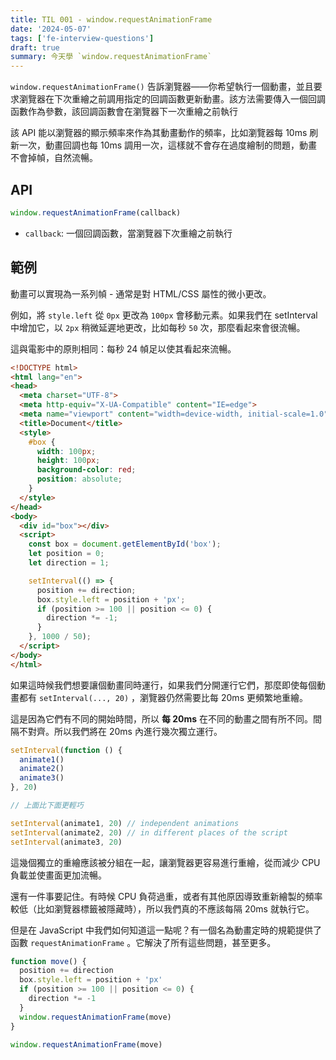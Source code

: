 ```yaml
---
title: TIL 001 - window.requestAnimationFrame
date: '2024-05-07'
tags: ['fe-interview-questions']
draft: true
summary: 今天學 `window.requestAnimationFrame`
---
```


`window.requestAnimationFrame()` 告訴瀏覽器——你希望執行一個動畫，並且要求瀏覽器在下次重繪之前調用指定的回調函數更新動畫。該方法需要傳入一個回調函數作為參數，該回調函數會在瀏覽器下一次重繪之前執行

該 API 能以瀏覽器的顯示頻率來作為其動畫動作的頻率，比如瀏覽器每 10ms 刷新一次，動畫回調也每 10ms 調用一次，這樣就不會存在過度繪制的問題，動畫不會掉幀，自然流暢。

## API

```javascript
window.requestAnimationFrame(callback)
```

- `callback`: 一個回調函數，當瀏覽器下次重繪之前執行

## 範例

動畫可以實現為一系列幀 - 通常是對 HTML/CSS 屬性的微小更改。

例如，將 `style.left` 從 `0px` 更改為 `100px` 會移動元素。如果我們在 setInterval 中增加它，以 `2px` 稍微延遲地更改，比如每秒 `50` 次，那麼看起來會很流暢。

這與電影中的原則相同：每秒 24 幀足以使其看起來流暢。

<Sandpack lang="static" >

```HTML file=index.html
<!DOCTYPE html>
<html lang="en">
<head>
  <meta charset="UTF-8">
  <meta http-equiv="X-UA-Compatible" content="IE=edge">
  <meta name="viewport" content="width=device-width, initial-scale=1.0">
  <title>Document</title>
  <style>
    #box {
      width: 100px;
      height: 100px;
      background-color: red;
      position: absolute;
    }
  </style>
</head>
<body>
  <div id="box"></div>
  <script>
    const box = document.getElementById('box');
    let position = 0;
    let direction = 1;

    setInterval(() => {
      position += direction;
      box.style.left = position + 'px';
      if (position >= 100 || position <= 0) {
        direction *= -1;
      }
    }, 1000 / 50);
  </script>
</body>
</html>
```

</Sandpack>

如果這時候我們想要讓個動畫同時運行，如果我們分開運行它們，那麼即使每個動畫都有 `setInterval(..., 20)` ，瀏覽器仍然需要比每 20ms 更頻繁地重繪。

這是因為它們有不同的開始時間，所以 **每 20ms** 在不同的動畫之間有所不同。間隔不對齊。所以我們將在 20ms 內進行幾次獨立運行。

```javascript
setInterval(function () {
  animate1()
  animate2()
  animate3()
}, 20)

// 上面比下面更輕巧

setInterval(animate1, 20) // independent animations
setInterval(animate2, 20) // in different places of the script
setInterval(animate3, 20)
```

這幾個獨立的重繪應該被分組在一起，讓瀏覽器更容易進行重繪，從而減少 CPU 負載並使畫面更加流暢。

還有一件事要記住。有時候 CPU 負荷過重，或者有其他原因導致重新繪製的頻率較低（比如瀏覽器標籤被隱藏時），所以我們真的不應該每隔 20ms 就執行它。

但是在 JavaScript 中我們如何知道這一點呢？有一個名為動畫定時的規範提供了函數 `requestAnimationFrame` 。它解決了所有這些問題，甚至更多。

```javascript
function move() {
  position += direction
  box.style.left = position + 'px'
  if (position >= 100 || position <= 0) {
    direction *= -1
  }
  window.requestAnimationFrame(move)
}

window.requestAnimationFrame(move)
```
